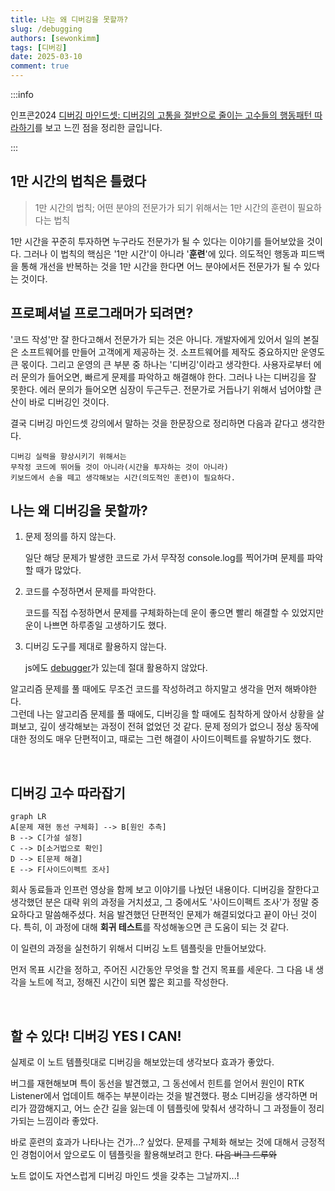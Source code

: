 ```yaml
---
title: 나는 왜 디버깅을 못할까?
slug: /debugging
authors: [sewonkimm]
tags: [디버깅]
date: 2025-03-10
comment: true
---
```



:::info

인프콘2024 [디버깅 마인드셋: 디버깅의 고통을 절반으로 줄이는 고수들의 행동패턴 따라하기](https://www.youtube.com/watch?si=S1LGRsD2L06ruKQ1&v=KkkyYFziOG8&feature=youtu.be)를 보고 느낀 점을 정리한 글입니다.

:::

## 1만 시간의 법칙은 틀렸다

> 1만 시간의 법칙; 어떤 분야의 전문가가 되기 위해서는 1만 시간의 훈련이 필요하다는 법칙

1만 시간을 꾸준히 투자하면 누구라도 전문가가 될 수 있다는 이야기를 들어보았을 것이다.
그러나 이 법칙의 핵심은 '1만 시간'이 아니라 '**훈련**'에 있다. 
의도적인 행동과 피드백을 통해 개선을 반복하는 것을 1만 시간을 한다면 어느 분야에서든 전문가가 될 수 있다는 것이다. 

<!--truncate-->


## 프로페셔널 프로그래머가 되려면?

'코드 작성'만 잘 한다고해서 전문가가 되는 것은 아니다. 
개발자에게 있어서 일의 본질은 소프트웨어를 만들어 고객에게 제공하는 것. 
소프트웨어를 제작도 중요하지만 운영도 큰 몫이다.
그리고 운영의 큰 부분 중 하나는 '디버깅'이라고 생각한다.
사용자로부터 에러 문의가 들어오면, 빠르게 문제를 파악하고 해결해야 한다.
그러나 나는 디버깅을 잘 못한다. 
에러 문의가 들어오면 심장이 두근두근. 
전문가로 거듭나기 위해서 넘어야할 큰산이 바로 디버깅인 것이다. 

결국 디버깅 마인드셋 강의에서 말하는 것을 한문장으로 정리하면 다음과 같다고 생각한다.
```
디버깅 실력을 향상시키기 위해서는 
무작정 코드에 뛰어들 것이 아니라(시간을 투자하는 것이 아니라) 
키보드에서 손을 떼고 생각해보는 시간(의도적인 훈련)이 필요하다. 
```

## 나는 왜 디버깅을 못할까? 
	
1. 문제 정의를 하지 않는다.
   
   일단 해당 문제가 발생한 코드로 가서 무작정 console.log를 찍어가며 문제를 파악할 때가 많았다.
2. 코드를 수정하면서 문제를 파악한다.
	
	코드를 직접 수정하면서 문제를 구체화하는데 운이 좋으면 빨리 해결할 수 있었지만 운이 나쁘면 하루종일 고생하기도 했다.

3. 디버깅 도구를 제대로 활용하지 않는다.
	
	js에도 [debugger](https://developer.mozilla.org/ko/docs/Web/JavaScript/Reference/Statements/debugger)가 있는데 절대 활용하지 않았다.


알고리즘 문제를 풀 때에도 무조건 코드를 작성하려고 하지말고 생각을 먼저 해봐야한다.  
그런데 나는 알고리즘 문제를 풀 때에도, 디버깅을 할 때에도 침착하게 앉아서 상황을 살펴보고, 깊이 생각해보는 과정이 전혀 없었던 것 같다. 
문제 정의가 없으니 정상 동작에 대한 정의도 매우 단편적이고, 때로는 그런 해결이 사이드이펙트를 유발하기도 했다. 

<ImageLayout src={FixingBugs} description="디버깅 과정 시각화" />

<br />

## 디버깅 고수 따라잡기 

```mermaid
graph LR
A[문제 재현 동선 구체화] --> B[원인 추측]
B --> C[가설 설정]
C --> D[소거법으로 확인]
D --> E[문제 해결]
E --> F[사이드이펙트 조사]
```

회사 동료들과 인프런 영상을 함께 보고 이야기를 나눴던 내용이다. 
디버깅을 잘한다고 생각했던 분은 대략 위의 과정을 거치셨고, 그 중에서도 '사이드이펙트 조사'가 정말 중요하다고 말씀해주셨다.
처음 발견했던 단편적인 문제가 해결되었다고 끝이 아닌 것이다. 
특히, 이 과정에 대해 **회귀 테스트**를 작성해놓으면 큰 도움이 되는 것 같다.

이 일련의 과정을 실천하기 위해서 디버깅 노트 템플릿을 만들어보았다.
<ImageLayout src={NoteTemplate} description="디버깅 노트 템플릿" />

먼저 목표 시간을 정하고, 주어진 시간동안 무엇을 할 건지 목표를 세운다. 
그 다음 내 생각을 노트에 적고, 정해진 시간이 되면 짧은 회고를 작성한다.

<br />

## 할 수 있다! 디버깅 YES I CAN!

실제로 이 노트 템플릿대로 디버깅을 해보았는데 생각보다 효과가 좋았다.
<ImageLayout src={Note} description="나의 첫 디버깅 노트" />

버그를 재현해보며 특이 동선을 발견했고, 그 동선에서 힌트를 얻어서 원인이 RTK Listener에서 업데이트 해주는 부분이라는 것을 발견했다. 
평소 디버깅을 생각하면 머리가 깜깜해지고, 어느 순간 길을 잃는데 이 템플릿에 맞춰서 생각하니 그 과정들이 정리가되는 느낌이라 좋았다. 

바로 훈련의 효과가 나타나는 건가...? 싶었다.
문제를 구체화 해보는 것에 대해서 긍정적인 경험이어서 앞으로도 이 템플릿을 활용해보려고 한다. 
~~다음 버그 드루와~~

노트 없이도 자연스럽게 디버깅 마인드 셋을 갖추는 그날까지...! 
